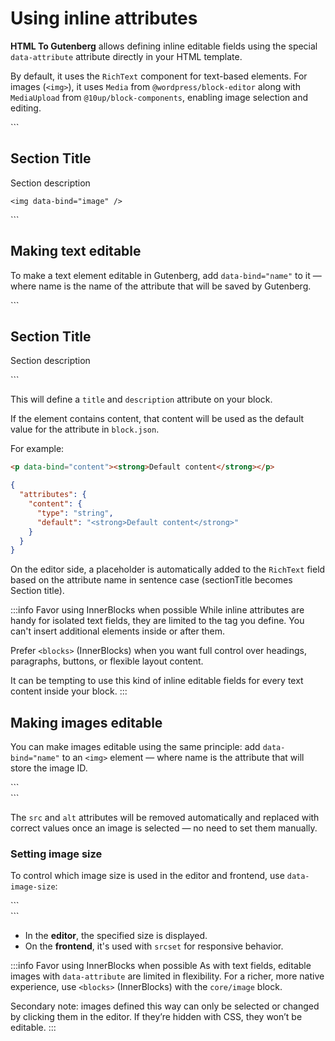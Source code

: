 
# Using inline attributes

**HTML To Gutenberg** allows defining inline editable fields using the special `data-attribute` attribute directly in your HTML template.

By default, it uses the `RichText` component for text-based elements. For images (`<img>`), it uses `Media` from `@wordpress/block-editor` along with `MediaUpload` from `@10up/block-components`, enabling image selection and editing.

<LiveEditor>
  ```
  <section>
    <h2 data-bind="title">Section Title</h2>
    <p data-bind="description">Section description</p>

    <img data-bind="image" />

  </section>
  ```
</LiveEditor>

## Making text editable

To make a text element editable in Gutenberg, add `data-bind="name"` to it — where name is the name of the attribute that will be saved by Gutenberg.

<CodeExample>
  ```
  <section>
    <h2 data-bind="title">Section Title</h2>
    <p data-bind="description">Section description</p>
  </section>
  ```
</CodeExample>

This will define a `title` and `description` attribute on your block.

If the element contains content, that content will be used as the default value for the attribute in `block.json`.

For example:

```html
<p data-bind="content"><strong>Default content</strong></p>
```

```json title="block.json"
{
  "attributes": {
    "content": {
      "type": "string",
      "default": "<strong>Default content</strong>"
    }
  }
}
```

On the editor side, a placeholder is automatically added to the `RichText` field based on the attribute name in sentence case (sectionTitle becomes Section title).

:::info Favor using InnerBlocks when possible
While inline attributes are handy for isolated text fields, they are limited to the tag you define. You can't insert additional elements inside or after them.

Prefer `<blocks>` (InnerBlocks) when you want full control over headings, paragraphs, buttons, or flexible layout content.

It can be tempting to use this kind of inline editable fields for every text content inside your block.
:::

## Making images editable

You can make images editable using the same principle: add `data-bind="name"` to an `<img>` element — where name is the attribute that will store the image ID.

<CodeExample>
  ```
  <section>
    <img data-bind="image" />
  </section>
  ```
</CodeExample>

The `src` and `alt` attributes will be removed automatically and replaced with correct values once an image is selected — no need to set them manually.

### Setting image size

To control which image size is used in the editor and frontend, use `data-image-size`:

<CodeExample>
  ```
  <section>
    <img data-bind="image" data-image-size="medium" />
  </section>
  ```
</CodeExample>

- In the **editor**, the specified size is displayed.
- On the **frontend**, it's used with `srcset` for responsive behavior.

:::info Favor using InnerBlocks when possible
As with text fields, editable images with `data-attribute` are limited in flexibility. For a richer, more native experience, use `<blocks>` (InnerBlocks) with the `core/image` block.

Secondary note: images defined this way can only be selected or changed by clicking them in the editor. If they’re hidden with CSS, they won’t be editable.
:::
